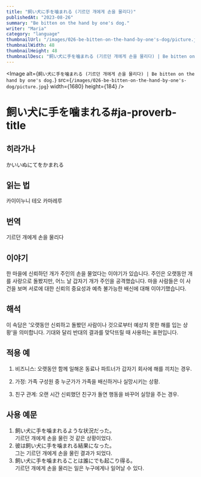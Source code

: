 ```yaml
---
title: "飼い犬に手を噛まれる (기르던 개에게 손을 물리다)"
publishedAt: "2023-08-26"
summary: "Be bitten on the hand by one's dog."
writer: "Maria"
category: "language"
thumbnailUrl: "/images/026-be-bitten-on-the-hand-by-one's-dog/picture.jpg"
thumbnailWidth: 48
thumbnailHeight: 48
thumbnailDesc: "飼い犬に手を噛まれる (기르던 개에게 손을 물리다) | Be bitten on the hand by one's dog."
---
```


<Image
  alt={`飼い犬に手を噛まれる (기르던 개에게 손을 물리다) | Be bitten on the hand by one's dog.`}
  src={`/images/026-be-bitten-on-the-hand-by-one's-dog/picture.jpg`}
  width={1680}
  height={184}
/>

# 飼い犬に手を噛まれる#ja-proverb-title

## 히라가나

かいいぬにてをかまれる

## 읽는 법

카이이누니 테오 카마레루

## 번역

기르던 개에게 손을 물리다

## 이야기

한 마을에 신뢰하던 개가 주인의 손을 물었다는 이야기가 있습니다. 주인은 오랫동안 개를 사랑으로 돌봤지만, 어느 날 갑자기 개가 주인을 공격했습니다. 마을 사람들은 이 사건을 보며 서로에 대한 신뢰의 중요성과 예측 불가능한 배신에 대해 이야기했습니다.

## 해석

이 속담은 '오랫동안 신뢰하고 돌봤던 사람이나 것으로부터 예상치 못한 해를 입는 상황'을 의미합니다. 기대와 달리 반대의 결과를 맞닥뜨릴 때 사용하는 표현입니다.

## 적용 예

1. 비즈니스: 오랫동안 함께 일해온 동료나 파트너가 갑자기 회사에 해를 끼치는 경우.

2. 가정: 가족 구성원 중 누군가가 가족을 배신하거나 실망시키는 상황.

3. 친구 관계: 오랜 시간 신뢰했던 친구가 돌연 행동을 바꾸어 실망을 주는 경우.

## 사용 예문

1. 飼い犬に手を噛まれるような状況だった。<br /> 기르던 개에게 손을 물린 것 같은 상황이었다.
2. 彼は飼い犬に手を噛まれる結果になった。<br /> 그는 기르던 개에게 손을 물린 결과가 되었다.
3. 飼い犬に手を噛まれることは誰にでも起こり得る。<br /> 기르던 개에게 손을 물리는 일은 누구에게나 일어날 수 있다.

